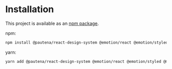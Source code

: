 # Installation

This project is available as an [npm package](https://www.npmjs.com/package/@pautena/react-design-system).

npm:

```bash
npm install @pautena/react-design-system @emotion/react @emotion/styled @mui/icons-material @mui/material @mui/x-data-grid
```

yarn:

```bash
yarn add @pautena/react-design-system @emotion/react @emotion/styled @mui/icons-material @mui/material @mui/x-data-grid react-dom
```